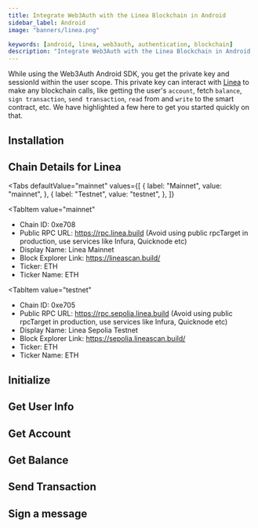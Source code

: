 ```yaml
---
title: Integrate Web3Auth with the Linea Blockchain in Android
sidebar_label: Android
image: "banners/linea.png"

keywords: [android, linea, web3auth, authentication, blockchain]
description: "Integrate Web3Auth with the Linea Blockchain in Android | Documentation - Web3Auth"
---
```



<SEO
  title="Integrate Web3Auth with the Linea Blockchain in Android"
  description="Integrate Web3Auth with the Linea Blockchain in Android | Documentation - Web3Auth"
  image="https://web3auth.io/docs/banners/linea.png"
  slug="/connect-blockchain/evm/linea/android"
/>

While using the Web3Auth Android SDK, you get the private key and sessionId within the user scope.
This private key can interact with [Linea](https://linea.build/) to make any blockchain calls, like
getting the user's `account`, fetch `balance`, `sign transaction`, `send transaction`, `read` from
and `write` to the smart contract, etc. We have highlighted a few here to get you started quickly on
that.

## Installation

<InstallationSnippet />

## Chain Details for Linea

<Tabs
 defaultValue="mainnet"
  values={[
    { label: "Mainnet", value: "mainnet", },
    { label: "Testnet", value: "testnet", },
  ]}
>
<TabItem
  value="mainnet"
>

- Chain ID: 0xe708
- Public RPC URL: https://rpc.linea.build (Avoid using public rpcTarget in production, use services
  like Infura, Quicknode etc)
- Display Name: Linea Mainnet
- Block Explorer Link: https://lineascan.build/
- Ticker: ETH
- Ticker Name: ETH

</TabItem>

<TabItem
  value="testnet"
>

- Chain ID: 0xe705
- Public RPC URL: https://rpc.sepolia.linea.build (Avoid using public rpcTarget in production, use
  services like Infura, Quicknode etc)
- Display Name: Linea Sepolia Testnet
- Block Explorer Link: https://sepolia.lineascan.build/
- Ticker: ETH
- Ticker Name: ETH

</TabItem>
</Tabs>

## Initialize

<InitialisationSnippet />

## Get User Info

<UserInfoSnippet />

## Get Account

<GetAccountSnippet />

## Get Balance

<GetBalanceSnippet />

## Send Transaction

<SendTransactionSnippet />

## Sign a message

<SignMessageSnippet />
